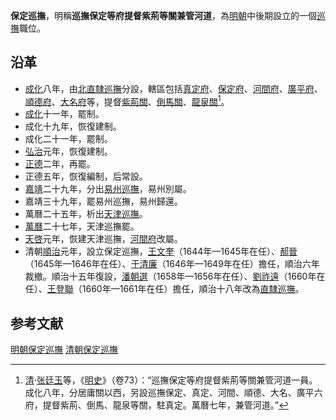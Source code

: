 '''保定巡撫'''，明稱'''巡撫保定等府提督紫荊等關兼管河道'''，為[[明朝|明朝]]中後期設立的一個[[巡撫|巡撫]]職位。

==沿革 ==
*[[成化|成化]]八年，由[[北直隸巡撫|北直隸巡撫]]分設，轄區包括[[真定府|真定府]]、[[保定府|保定府]]、[[河間府|河間府]]、[[廣平府|廣平府]]、[[順德府|順德府]]、[[大名府|大名府]]等，提督[[紫荊關|紫荊關]]、[[倒馬關|倒馬關]]、[[龍泉關|龍泉關]]<ref>[[清|清]]·[[张廷玉|张廷玉]]等，《[[明史|明史]]》（卷73）：“巡撫保定等府提督紫荊等關兼管河道一員。成化八年，分居庸關以西，另設巡撫保定、真定、河間、順德、大名、廣平六府，提督紫荊、倒馬、龍泉等關，駐真定。萬曆七年，兼管河道。”</ref>。
*[[成化|成化]]十一年，罷制。
*成化十九年，恢復建制。
*成化二十一年，罷制。
*[[弘治|弘治]]元年，恢復建制。
*[[正德_(明朝)|正德]]二年，再罷。
*正德五年，恢復編制，后常設。
*[[嘉靖|嘉靖]]二十九年，分出[[易州巡撫|易州巡撫]]，易州別屬。
*嘉靖三十九年，罷易州巡撫，易州歸還。
*萬曆二十五年，析出[[天津巡撫|天津巡撫]]。
*[[萬曆|萬曆]]二十七年，天津巡撫罷。
*[[天啓|天啓]]元年，恢建天津巡撫，[[河間府|河間府]]改屬。
* 清朝[[順治|順治]]元年，設立保定巡撫，[[王文奎|王文奎]]（1644年—1645年在任）、[[郝晉|郝晉]]（1645年—1646年在任）、[[于清廉|于清廉]]（1646年—1649年在任）擔任，順治六年裁撤。順治十五年復設，[[潘朝選|潘朝選]]（1658年—1656年在任）、[[劉祚遠|劉祚遠]]（1660年在任）、[[王登聯|王登聯]]（1660年—1661年在任）擔任，順治十八年改為[[直隸巡撫|直隸巡撫]]。
==参考文献==
{{reflist}}
{{明朝巡撫}}
{{清朝巡撫}}
[[Category:明朝保定巡撫|]]
[[Category:清朝保定巡撫|]]